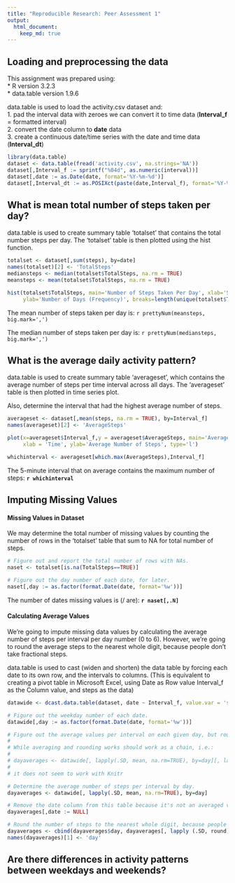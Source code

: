 ```yaml
---
title: "Reproducible Research: Peer Assessment 1"
output: 
  html_document:
    keep_md: true
---
```


## Loading and preprocessing the data
This assignment was prepared using:  
* R version 3.2.3  
* data.table version 1.9.6

data.table is used to load the activity.csv dataset and:  
1. pad the interval data with zeroes we can convert it to time data (**Interval_f** = formatted interval)  
2. convert the date column to **date** data  
3. create a continuous date/time series with the date and time data (**Interval_dt**)  


```r
library(data.table)
dataset <- data.table(fread('activity.csv', na.strings='NA'))
dataset[,Interval_f := sprintf("%04d", as.numeric(interval))]
dataset[,date := as.Date(date, format='%Y-%m-%d')] 
dataset[,Interval_dt := as.POSIXct(paste(date,Interval_f), format='%Y-%m-%d %H%M')]  
```

## What is mean total number of steps taken per day?

data.table is used to create summary table 'totalset' that contains the total number steps per day. The 'totalset' table is then plotted using the hist function.

```r
totalset <- dataset[,sum(steps), by=date]
names(totalset)[2] <- 'TotalSteps'
mediansteps <- median(totalset$TotalSteps, na.rm = TRUE)
meansteps <- mean(totalset$TotalSteps, na.rm = TRUE)

hist(totalset$TotalSteps, main='Number of Steps Taken Per Day', xlab='Steps Taken Per Day',
     ylab='Number of Days (Frequency)', breaks=length(unique(totalset$TotalSteps)))  
```

The mean number of steps taken per day is: `r prettyNum(meansteps, big.mark=',')`

The median number of steps taken per day is: `r prettyNum(mediansteps, big.mark=',')`

## What is the average daily activity pattern?

data.table is used to create summary table 'averageset', which contains the average number of steps per time interval across all days. The 'averageset' table is then plotted in time series plot.

Also, determine the interval that had the highest average number of steps.
```r
averageset <- dataset[,mean(steps, na.rm = TRUE), by=Interval_f]
names(averageset)[2] <- 'AverageSteps'

plot(x=averageset$Interval_f,y = averageset$AverageSteps, main='Average Daily Pattern',
     xlab = 'Time', ylab='Average Number of Steps', type='l')

whichinterval <- averageset[which.max(AverageSteps),Interval_f]
```

The 5-minute interval that on average contains the maximum number of steps: **`r whichinterval`**

## Imputing Missing Values

#### Missing Values in Dataset
We may determine the total number of missing values by counting the number of rows in the 'totalset' table that sum to NA for total number of steps.

```r
# Figure out and report the total number of rows with NAs. 
naset <- totalset[is.na(TotalSteps==TRUE)]

# Figure out the day number of each date, for later.
naset[,day := as.factor(format.Date(date, format='%w'))]
```

The number of dates missing values is (/ are): **`r naset[,.N]`**

#### Calculating Average Values 

We're going to impute missing data values by calculating the average number of steps per interval per day number (0 to 6). However, we're going to round the average steps to the nearest whole digit, because people don't take fractional steps.

data.table is used to cast (widen and shorten) the data table by forcing each date to its own row, and the intervals to columns. (This is equivalent to creating a pivot table in Microsoft Excel, using Date as Row value Interval_f as the Column value, and steps as the data)

```r
datawide <- dcast.data.table(dataset, date ~ Interval_f, value.var = 'steps')

# Figure out the weekday number of each date.
datawide[,day := as.factor(format.Date(date, format='%w'))]

# Figure out the average values per interval on each given day, but round to the nearest digit because people don't take fractional steps. This will obviously skew the median and average steps.
#
# While averaging and rounding works should work as a chain, i.e.:
#
# dayaverages <- datawide[, lapply(.SD, mean, na.rm=TRUE), by=day][, lapply (.SD, round), .SDcols=2:ncol(dayaverages)]
#
# it does not seem to work with Knitr

# Determine the average number of steps per interval by day.
dayaverages <- datawide[, lapply(.SD, mean, na.rm=TRUE), by=day]

# Remove the date column from this table because it's not an averaged value.
dayaverages[,date := NULL]

# Round the number of steps to the nearest whole digit, because people don't take fractional steps. The first column is day, so it won't be averaged, but we still need it as an identifier column.
dayaverages <- cbind(dayaverages$day, dayaverages[, lapply (.SD, round), .SDcols=2:ncol(dayaverages)])
names(dayaverages)[1] <- 'day'


```

## Are there differences in activity patterns between weekdays and weekends?
